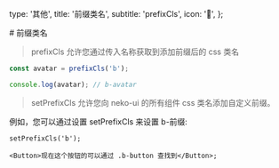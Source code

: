  type: '其他',
  title: '前缀类名',
  subtitle: 'prefixCls',
  icon: '🐣',
};

<Box>
# 前缀类名

> prefixCls 允许您通过传入名称获取到添加前缀后的 css 类名

```javascript
const avatar = prefixCls('b');

console.log(avatar); // b-avatar
```

> setPrefixCls 允许您向 neko-ui 的所有组件 css 类名添加自定义前缀。

例如，您可以通过设置 setPrefixCls 来设置 b-前缀:

```tsx
setPrefixCls('b');

<Button>现在这个按钮的可以通过 .b-button 查找到</Button>;
```

</Box>
